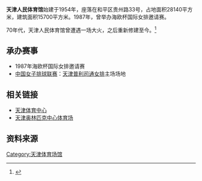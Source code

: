 {{Infobox Stadium
|stadium_name=天津人民体育馆<br />Tianjin Sports Center 
|nick_name=
|location=[[天津市|天津市]][[和平区_(天津市)|和平区]]
|coordinates=
|broke_ground=1954年
|built=1955年
|opened=1956年
|renovated=
|expanded=
|closed=
|demolished=
|owner=[[天津市|天津市]][[政府|政府]]
|operator=天津市体育局
|surface=
}}
'''天津人民体育馆'''始建于1954年，座落在和平区贵州路33号，占地面积28140平方米，建筑面积15700平方米。1987年，曾举办海欧杯国际女排邀请赛。

70年代，天津人民体育馆曾遭遇一场大火，之后重新修建至今。<ref>{{Cite web |url=http://www.tjwhcy.gov.cn/system/2008/05/07/010000948.shtml |title=天津市人民体育馆 |access-date=2009-12-03 |archive-url=https://web.archive.org/web/20160304115540/http://www.tjwhcy.gov.cn/system/2008/05/07/010000948.shtml |archive-date=2016-03-04 |dead-url=yes }}</ref>

==承办赛事==
*1987年海欧杯国际女排邀请赛
*[[中国女子排球联赛|中国女子排球联赛]]：[[天津普利司通女排|天津普利司通女排]]主场场地

==相关链接==
*[[天津体育中心|天津体育中心]]
*[[天津奥林匹克中心体育场|天津奥林匹克中心体育场]]

==资料来源==
{{Reflist}}

{{天津市体育场馆}}
{{中国20世纪建筑遗产}}
[[Category:天津体育场馆|Category:天津体育场馆]]